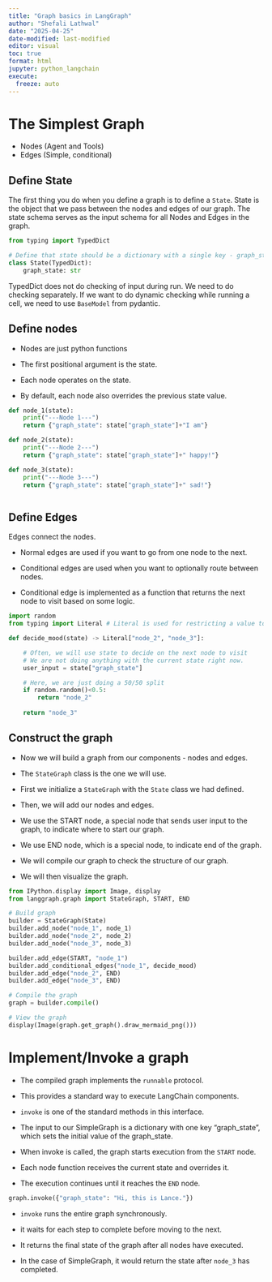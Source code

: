 ```yaml
---
title: "Graph basics in LangGraph"
author: "Shefali Lathwal"
date: "2025-04-25"
date-modified: last-modified
editor: visual
toc: true
format: html
jupyter: python_langchain
execute:
  freeze: auto
---
```


# The Simplest Graph

-   Nodes (Agent and Tools)
-   Edges (Simple, conditional)

## Define State

The first thing you do when you define a graph is to define a `State`. State is the object that we pass between the nodes and edges of our graph. The state schema serves as the input schema for all Nodes and Edges in the graph.

```python
from typing import TypedDict

# Define that state should be a dictionary with a single key - graph_state with values of type string
class State(TypedDict):
    graph_state: str
```

::: callout-note
TypedDict does not do checking of input during run. We need to do checking separately. If we want to do dynamic checking while running a cell, we need to use `BaseModel` from pydantic.
:::

## Define nodes

-   Nodes are just python functions

-   The first positional argument is the state.

-   Each node operates on the state.

-   By default, each node also overrides the previous state value.

```python
def node_1(state):
    print("---Node 1---")
    return {"graph_state": state["graph_state"]+"I am"}

def node_2(state):
    print("---Node 2---")
    return {"graph_state": state["graph_state"]+" happy!"}

def node_3(state):
    print("---Node 3---")
    return {"graph_state": state["graph_state"]+" sad!"}



```

## Define Edges

Edges connect the nodes.

-   Normal edges are used if you want to go from one node to the next.

-   Conditional edges are used when you want to optionally route between nodes.

-   Conditional edge is implemented as a function that returns the next node to visit based on some logic.

```python
import random
from typing import Literal # Literal is used for restricting a value to a fixed set of constants

def decide_mood(state) -> Literal["node_2", "node_3"]:

    # Often, we will use state to decide on the next node to visit
    # We are not doing anything with the current state right now.
    user_input = state["graph_state"]

    # Here, we are just doing a 50/50 split
    if random.random()<0.5:
        return "node_2"
    
    return "node_3"
```

## Construct the graph

-   Now we will build a graph from our components - nodes and edges.

-   The `StateGraph` class is the one we will use.

-   First we initialize a `StateGraph` with the `State` class we had defined.

-   Then, we will add our nodes and edges.

-   We use the START node, a special node that sends user input to the graph, to indicate where to start our graph.

-   We use END node, which is a special node, to indicate end of the graph.

-   We will compile our graph to check the structure of our graph.

-   We will then visualize the graph.

```python
from IPython.display import Image, display
from langgraph.graph import StateGraph, START, END

# Build graph
builder = StateGraph(State)
builder.add_node("node_1", node_1)
builder.add_node("node_2", node_2)
builder.add_node("node_3", node_3)

builder.add_edge(START, "node_1")
builder.add_conditional_edges("node_1", decide_mood)
builder.add_edge("node_2", END)
builder.add_edge("node_3", END)

# Compile the graph
graph = builder.compile()

# View the graph
display(Image(graph.get_graph().draw_mermaid_png()))
```

# Implement/Invoke a graph

-   The compiled graph implements the `runnable` protocol.

-   This provides a standard way to execute LangChain components.

-   `invoke` is one of the standard methods in this interface.

-   The input to our SimpleGraph is a dictionary with one key "graph_state", which sets the initial value of the graph_state.

-   When invoke is called, the graph starts execution from the `START` node.

-   Each node function receives the current state and overrides it.

-   The execution continues until it reaches the `END` node.

```python
graph.invoke({"graph_state": "Hi, this is Lance."})
```

-   `invoke` runs the entire graph synchronously.

-   it waits for each step to complete before moving to the next.

-   It returns the final state of the graph after all nodes have executed.

-   In the case of SimpleGraph, it would return the state after `node_3` has completed.